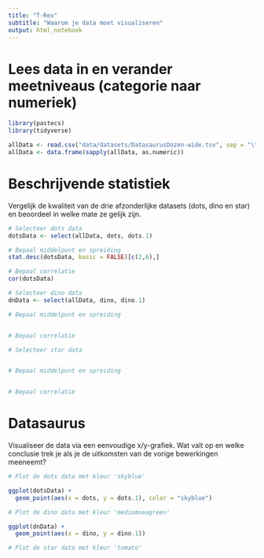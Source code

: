 ```yaml
---
title: "T-Rex"
subtitle: "Waarom je data moet visualiseren"
output: html_notebook
---
```


# Lees data in en verander meetniveaus (categorie naar numeriek)

```r
library(pastecs)
library(tidyverse)

allData <- read.csv("data/datasets/DatasaurusDozen-wide.tsv", sep = "\t", stringsAsFactors = FALSE)[-1,]
allData <- data.frame(sapply(allData, as.numeric))
```

# Beschrijvende statistiek
Vergelijk de kwaliteit van de drie afzonderlijke datasets (dots, dino en star) en beoordeel in welke mate ze gelijk zijn.

```r
# Selecteer dots data
dotsData <- select(allData, dots, dots.1)

# Bepaal middelpunt en spreiding
stat.desc(dotsData, basic = FALSE)[c(2,6),]

# Bepaal correlatie
cor(dotsData)
```

```r

# Selecteer dino data
dnData <- select(allData, dino, dino.1)

# Bepaal middelpunt en spreiding


# Bepaal correlatie

```

```r
# Selecteer star data


# Bepaal middelpunt en spreiding


# Bepaal correlatie

```

# Datasaurus
Visualiseer de data via een eenvoudige x/y-grafiek. Wat valt op en welke conclusie trek je als je de uitkomsten van de vorige bewerkingen meeneemt?

```r
# Plot de dots data met kleur 'skyblue'

ggplot(dotsData) +
  geom_point(aes(x = dots, y = dots.1), color = "skyblue")
```

```r
# Plot de dino data met kleur 'mediumseagreen'

ggplot(dnData) +
  geom_point(aes(x = dino, y = dino.1))
```

```r
# Plot de star data met kleur 'tomato'


```